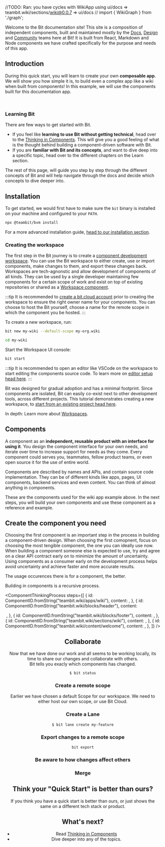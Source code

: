 //TODO: Ran: you have cycles with WikiApp using ui/docs  => teambit.wiki/sections/wiki@0.0.7 => ui/docs
// import { WikiGraph } from './graph';

<Featured cards={cardsMock} />

<!--
<Subtitle>Welcome to the Bit documentation site! This site is composable.</Subtitle> -->

Welcome to the Bit documentation site! This site is a composition of independent components, built and maintained mostly by the [Docs](https://bit.dev/teambit/docs),
[Design](https://bit.dev/teambit/design) and [Community](https://bit.dev/teambit/community) teams here at Bit! It is built from React, Markdown and
Node components we have crafted specifically for the purpose and needs of this app.

## Introduction

During this quick start, you will learn to create your own **composable app**. We will show you how simple it is, to build even a complex app like a wiki when built from components!
In this example, we will use the components built for this documentation app.

<!-- Here is an example of what you will get: -->

<ComponentShowcase className={wideColumn} componentId="teambit.wiki/apps/wiki@1.90.3" />

<!-- stronger understanding for bottom-up thinking early on -->

<!-- Below is a **component-driven wiki** app that we composed from the components we used to build this documentation app. During this quick start, you will
create your own component-driven personal app from and learn how to use components to build to poissibly anything. -->
<!-- During this quick start, you will build your first Bit building blocks and compose your first **component-driven personal app**. We will learn that components can help us
build better apps.  -->

<br />

<!-- 
<ExcludeHighlighter>
  <BubbleHighlighter
    componentId={ComponentID.fromString("teambit.wiki/apps/wiki")}
    showId
  >
    <UNSAFE_LocationContext.Provider value={null}>
      <MemoryRouter>
        <div className={styles.wiki}>
          <WikiApp />
        </div>
      </MemoryRouter>
    </UNSAFE_LocationContext.Provider>
  </BubbleHighlighter>
</ExcludeHighlighter>
 -->

<WhatIsBit />

### Learning Bit

There are few ways to get started with Bit.

- If you feel like **learning to use Bit without getting technical**, head over to the [Thinking in Components](/thinking-in-components). This will give you a good feeling of what
  is the thought behind building a component-driven software with Bit.
- If you are **familiar with Bit and its concepts**, and want to dive deep into a specific topic, head over to the different chapters on the Learn section.
  <!-- TODO: add a link to the learn section -->
  <!-- TODO: think of a way to direct non-technical people to thinking in components earliar on -->

The rest of this page, will guide you step by step through the different concepts of Bit and will help navigate through the docs and decide
which concepts to dive deeper into.

<!-- During this quick start, you will build choose your own favourite inventions, and build them into a component with a simple search functionallity. Here is the product
spec. -->

## Installation

To get started, we would first have to make sure the `bit` binary is installed on your machine and configured to your `PATH`.

```bash
npx @teambit/bvm install
```

For a more advanced installation guide, [head to our installation section](/getting-started/installing-bit/installing-bit).

### Creating the workspace

The first step in the Bit journey is to create a [component development workspace](/workspaces). You can use the Bit workspace to either create, use or import components,
make changes to them, and export these changes back. Workspaces are tech-agnonstic and allow development of components of all kinds. They can be used by a single developer
maintaining few components for a certain scope of work and exist on top of existing repositories or shared as a [Workspace component](/workspace/workspace-component).

:::tip
It is recommended to [create a bit.cloud account](https://bit.cloud/signup) prior to creating the workspace to ensure the right owner name for your components.
You can choose to host the Bit yourself, choose a name for the remote scope in which the component you be hosted.
:::

To create a new workspace, run:

```bash
bit new my-wiki --default-scope my-org.wiki
```

```bash
cd my-wiki
```

Start the Workspace UI console:

```bash
bit start
```

:::tip
It is recommended to open an editor like VSCode on the workspace to start editing the components source code. To learn more on [editor setup head here](/editor-setup).
:::

Bit was designed for gradual adoption and has a minimal footprint. Since components are isolated, Bit can easily co-exist next to other development tools,
across different projects. This tutorial demonstrates creating a new workspace, to [start from an existing project head here](/getting-started/installing-bit/add-to-existing-project).

In depth: Learn more about [Workspaces](/workspace/overview).

## Components

A component as an **independent, reusable product with an interface for using it**. You design the component interface for your own needs,
and iterate over time to increase support for needs as they come. Every component could serves you, teammates, fellow product teams, or even open source it for the use of
entire world.

Components are described by names and APIs, and contain source code implementation. They can be of different kinds like apps, pages, UI components, backend services and even content.
You can think of almost anything in components.

These are the components used for the wiki app example above. In the next steps, you will build your own components and use these component as a reference and example.

<!-- TODO: Oded component display and search -->

<ComponentCardGroup components={wikiComponents} />

<!--
[Thinking in components](/thinking-in-components) is a recursive process that starts at defining and the **immediate component we need**. Upon the definition of this
component, **think which components you wish you had now**. Search for these components, try to **use or collaborte on something that exists**,
otherwise **repeat the process with a new component that fulfills this exact need**. -->

## Create the component you need

Choosing the first component is an important step in the process in building a component-driven design. When choosing the first comopnent, focus on choosing the most
tengible component, the one you can ideally use now. When building a component someone else is expected to use, try and agree on a clear API contract early on to minimize
the amount of uncertainty. Using components as a consumer early on the development process helps avoid uncertainty and achieve faster and more accurate results.

The usage occurences there is for a component, the better.

Building in components is a recursive process.

<!-- <WikiGraph /> -->

<ComponentThinkingProcess
  steps={[
    {
      id: ComponentID.fromString("teambit.wiki/apps/wiki"),
      content: <App />,
    },
    {
      id: ComponentID.fromString("teambit.wiki/blocks/header"),
      content: <Header />,
    },
    {
      id: ComponentID.fromString("teambit.wiki/blocks/footer"),
      content: <App />,
    },
    {
      id: ComponentID.fromString("teambit.wiki/sections/wiki"),
      content: <App />,
    },
    {
      id: ComponentID.fromString("teambit.wiki/content/welcome"),
      content: <App />,
    },
  ]}
/>

<!-- ### Define the component -->

<!-- [Naming the component](/) is the first challenge for building any component, and the most important one. When naming your component you are actually defining its owner, 
responsbility and goal.

- **Ownership.** Who will own the component. 
- **Kind.** Which kind of a component is that? UI? Module? Backend service? Applet?
- **Responsibility.** What kind this component is? What is the responsibility of the component?

Earliar we decided to give the ownership over the component to the `wiki` scope on the `my-org` organization in Bit Cloud and now we decided to name 
our first component: `apps / wiki`.

| Ownership      | Responsibility           |
|----------------|--------------------------|
| my-org.wiki    | apps / wiki-worldwide    |

Components are identified and named using a unique identifier called ["Component ID"](/components/component-id).

### Genrate a component skeleton

```bash
bit create react-app apps/wiki-worldwide
```

:::note
TODO: Support compile after create, and dependencies in templates. UNTIL THEN:
```bash
bit compile
bit install react-router@^5.0.0 @types/react-router@^5.0.0 react-router-dom@^5.0.0 @types/react-router-dom@^5.0.0
```
:::

Configure the app on your workspace configuration, via `workspace.json`:
```json
{
  "my-org.wiki/apps/wiki-worldwide": {},
}
```

Alternatively, you can `fork` the component from the demo above in to your project and start from there! 
```bash
bit import teambit.wiki/apps/wiki
```

Run the app:
```bash
bit run wiki-worldwide
```

### Think which components you wish you had


### Design the API

Think of your component API as a user interface. You are the first user of your component. Design the component to yourself. When desigining a user interface we are always
starting from the user, what he needs? What are his constraints? What is he trying to achieve? Once understanding that API design becomes very easy and intuitive
his requirements? The more consumers there are, the better the API design would be.

Think about the requirements of your consumers, what do they need?

- API first. Think of the API as the user interface of your component.
- Build only the API you need.
- Extendability.



## Implement the component

You can build the component in isolation, or import any component you want to test it againsts! 
Let's say we would like to use this component on Bit docs, adding here to this section here!


```
bit import teambit.wiki/apps/wiki
```

### Implement your logic from the ground up


### Use components

```bash
$ bit install @learnbit/inventions.ui.invention-grid
```

:::note
You can configure the package manager of your choice in the `workspace.jsonc` file. Supported package managers
for `bit install` are currently [Yarn 2.0](/) and [pnpm](/).
:::

or alternatively you can fork and build your own, or just create a new component for it.

```bash
$ bit import learnbit.inventions/ui/invention-grid
```

Compose the `invention-grid` component into `amazing-inventions`.

```ts
import { InventionGrid } from '@learnbit/inventions.ui.invention-grid';
```

Now we create create  -->

## Collaborate

Now that we have done our work and all seems to be working locally, its time to share our changes and collaborate with others.  
Bit tells you exacly which components has changed.

```
$ bit status
```

### Create a remote scope

Earlier we have chosen a default Scope for our workspace. We need to either host our own scope, or use Bit Cloud.

### Create a Lane

```
$ bit lane create my-feature
```

### Export changes to a remote scope

```
bit export
```

### Be aware to how changes affect others

### Merge

## Think your "Quick Start" is better than ours?

If you think you have a quick start is better than ours, or just shows the same on a different tech stack or product. 

## What's next?

- Read [Thinking in Components](/)
- Dive deeper into any of the topics.
